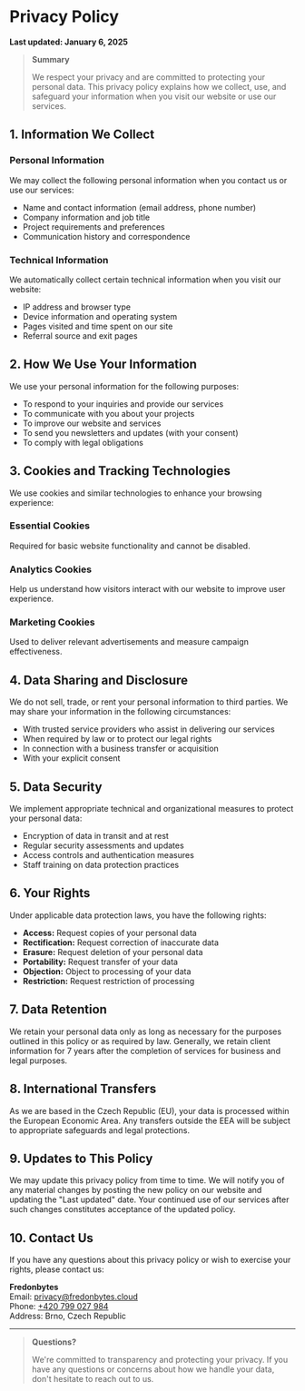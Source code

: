 # Privacy Policy

**Last updated: January 6, 2025**

> **Summary**
>
> We respect your privacy and are committed to protecting your personal data. This privacy policy explains how we collect, use, and safeguard your information when you visit our website or use our services.

## 1. Information We Collect

### Personal Information

We may collect the following personal information when you contact us or use our services:

- Name and contact information (email address, phone number)
- Company information and job title
- Project requirements and preferences
- Communication history and correspondence

### Technical Information

We automatically collect certain technical information when you visit our website:

- IP address and browser type
- Device information and operating system
- Pages visited and time spent on our site
- Referral source and exit pages

## 2. How We Use Your Information

We use your personal information for the following purposes:

- To respond to your inquiries and provide our services
- To communicate with you about your projects
- To improve our website and services
- To send you newsletters and updates (with your consent)
- To comply with legal obligations

## 3. Cookies and Tracking Technologies

We use cookies and similar technologies to enhance your browsing experience:

### Essential Cookies

Required for basic website functionality and cannot be disabled.

### Analytics Cookies

Help us understand how visitors interact with our website to improve user experience.

### Marketing Cookies

Used to deliver relevant advertisements and measure campaign effectiveness.

## 4. Data Sharing and Disclosure

We do not sell, trade, or rent your personal information to third parties. We may share your information in the following circumstances:

- With trusted service providers who assist in delivering our services
- When required by law or to protect our legal rights
- In connection with a business transfer or acquisition
- With your explicit consent

## 5. Data Security

We implement appropriate technical and organizational measures to protect your personal data:

- Encryption of data in transit and at rest
- Regular security assessments and updates
- Access controls and authentication measures
- Staff training on data protection practices

## 6. Your Rights

Under applicable data protection laws, you have the following rights:

- **Access:** Request copies of your personal data
- **Rectification:** Request correction of inaccurate data
- **Erasure:** Request deletion of your personal data
- **Portability:** Request transfer of your data
- **Objection:** Object to processing of your data
- **Restriction:** Request restriction of processing

## 7. Data Retention

We retain your personal data only as long as necessary for the purposes outlined in this policy or as required by law. Generally, we retain client information for 7 years after the completion of services for business and legal purposes.

## 8. International Transfers

As we are based in the Czech Republic (EU), your data is processed within the European Economic Area. Any transfers outside the EEA will be subject to appropriate safeguards and legal protections.

## 9. Updates to This Policy

We may update this privacy policy from time to time. We will notify you of any material changes by posting the new policy on our website and updating the "Last updated" date. Your continued use of our services after such changes constitutes acceptance of the updated policy.

## 10. Contact Us

If you have any questions about this privacy policy or wish to exercise your rights, please contact us:

**Fredonbytes**  
Email: [privacy@fredonbytes.cloud](mailto:privacy@fredonbytes.cloud)  
Phone: [+420 799 027 984](tel:+420799027984)  
Address: Brno, Czech Republic

---

> **Questions?**
>
> We're committed to transparency and protecting your privacy. If you have any questions or concerns about how we handle your data, don't hesitate to reach out to us.
